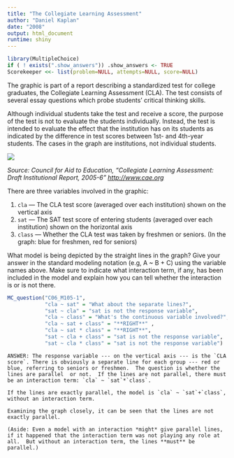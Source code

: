 ```yaml
---
title: "The Collegiate Learning Assessment"
author: "Daniel Kaplan"
date: "2008"
output: html_document
runtime: shiny
---
```

```r
library(MultipleChoice)
if ( ! exists(".show_answers")) .show_answers <- TRUE
Scorekeeper <<- list(problem=NULL, attempts=NULL, score=NULL)
```


The graphic is part of a report describing a standardized test for college graduates, the Collegiate Learning Assessment (CLA).  The test consists of several essay questions which probe students' critical thinking skills.  

Although individual students take the test and receive a score, the purpose of the test is not to evaluate the students individually. Instead, the test is intended to evaluate the effect that the institution has on its students as indicated by the difference in test scores between 1st- and 4th-year students. The cases in the graph are institutions, not individual students. 


![](Images/CLA-graph.png) 

*Source: Council for Aid to Education, "Collegiate Learning Assessment: Draft Institutional Report, 2005-6" <http://www.cae.org>*


There are three variables involved in the graphic:


#. `cla` --- The CLA test score (averaged over each institution) shown on the vertical axis
#. `sat` --- The SAT test score of entering students (averaged over each institution) shown on the horizontal axis
#. `class` --- Whether the CLA test was taken by freshmen or seniors. (In the graph: blue for freshmen, red for seniors)


What model is being depicted by the straight lines in the graph?  Give your answer in the standard modeling notation (e.g, A ~ B + C) using the variable names above.  Make sure to indicate what interaction term, if any, has been included in the model and explain how you can tell whether the interaction is or is not there.

```r
MC_question("C06_M105-1", 
            "cla ~ sat" = "What about the separate lines?",
            "sat ~ cla" = "sat is not the response variable",
            "cla ~ class" = "What's the continuous variable involved?",
            "cla ~ sat + class" = "**RIGHT**" ,
            "cla ~ sat * class" = "**RIGHT**",
            "sat ~ cla + class" = "sat is not the response variable", 
            "sat ~ cla * class" = "sat is not the response variable")
```


```block
ANSWER: The response variable --- on the vertical axis --- is the `CLA score`. There is obviously a separate line for each group --- red or blue, referring to seniors or freshmen.  The question is whether the lines are parallel  or not.  If the lines are not parallel, there must be an interaction term: `cla` ~ `sat`*`class`.  

If the lines are exactly parallel, the model is `cla` ~ `sat`+`class`, without an interaction term. 

Examining the graph closely, it can be seen that the lines are not exactly parallel.

(Aside: Even a model with an interaction *might* give parallel lines, if it happened that the interaction term was not playing any role at all.  But without an interaction term, the lines **must** be parallel.)
```

